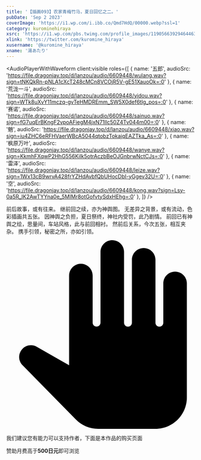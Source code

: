 ```yaml
---
title: '【插画093】农家青梅竹马，夏日回忆之二。'
pubDate: 'Sep 2 2023'
coverImage: 'https://i1.wp.com/i.ibb.co/Qmd7HdQ/00000.webp?ssl=1'
category: kurominehiraya
xsrc: 'https://i1.wp.com/pbs.twimg.com/profile_images/1190566392946446336/zvbqudqa.jpg?ssl=1'
xlink: 'https://twitter.com/kuromine_hiraya'
xusername: '@kuromine_hiraya'
xname: '湯あたり'
---
```


<AudioPlayerWithWaveform
client:visible
  roles={[
    { name: '五郎', audioSrc: 'https://file.dragonjay.top/d/lanzou/audio/6609448/wulang.wav?sign=tNKQkRn-pNLA1cXcT248cMCn8VCOjR5V-gE51XauoOk=:0' },
    { name: '荒泷一斗', audioSrc: 'https://file.dragonjay.top/d/lanzou/audio/6609448/yidou.wav?sign=WTk8uXvY11mczq-gvTeHMDREmm_SW5X0def6tlg_pos=:0' },
    { name: '赛诺', audioSrc: 'https://file.dragonjay.top/d/lanzou/audio/6609448/sainuo.wav?sign=fG7uqErBKngF2vpoAFiegM4jxN71llc50Z4Tv044m00=:0' },
    { name: '魈', audioSrc: 'https://file.dragonjay.top/d/lanzou/audio/6609448/xiao.wav?sign=iu4ZHC6eRFHVaerWBcA5044qtobzTokajqEAZTka_As=:0' },
    { name: '枫原万叶', audioSrc: 'https://file.dragonjay.top/d/lanzou/audio/6609448/wanye.wav?sign=KkmhFXqwP2HhG556Kilk5otrAczbBeOJGnbrwNctCJs=:0' },
    { name: '雷泽', audioSrc: 'https://file.dragonjay.top/d/lanzou/audio/6609448/leize.wav?sign=1Wx13cB9wrvA428frYZHdAvbfQbUHocDbI-yGgev32U=:0' },
    { name: '空', audioSrc: 'https://file.dragonjay.top/d/lanzou/audio/6609448/kong.wav?sign=Lsy-0a5R_lK2AwTYYna0e_5MIMr8otGofvtySdxHEhg=:0' },
  ]}
/>

前后故事，或有往来。
继前回之续，亦为神舆图。
无差异之背景，或有流动，色彩插画共五张。
因神舆之负担，夏日祭终，神社内受罚，此乃剧情。
前回已有神舆之绘，思量间，车站风格，此与前回相衬。
然前后关系，今次五张，相互夹杂。
携手引领，秘密之所，亦如引领。

<div class="grid gap-2 grid-cols-2">

<PostImage src1="https://i1.wp.com/i.ibb.co/Qmd7HdQ/00000.webp?ssl=1" src2="https://i1.wp.com/i.ibb.co/jv0WBvR/00001.webp?ssl=1" text="aurora, bara, body_hair, chest_hair, christmas, constellation, facial_hair, festival, fireworks, galaxy, large_pectorals, male_focus, milky_way, muscular, muscular_male, night, night_sky, pectorals, shooting_star, sideburns, snowing, solo, space, star_\, sky\, starry_background, starry_sky, starry_sky_print, stubble, thick_thighs, thighs, city_lights, earth_\, planet\, moon, planet, sky, embers, happy_sex, crescent_moon, full_moon, onsen, ass, feet_out_of_frame, nipples, short_hair, underwear_only, sample, underwear, male_underwear, tanabata, nape, light_particles, mature_male, navel_hair, long_sideburns, halloween_costume, pumpkin_hat, moonlight, abs, american_flag, light, brown_hair, completely_nude, santa_costume, ass_focus, full_body, balcony, astronaut, gift_bag, chibi, beard, tanzaku, reindeer_antlers, multicolored_hair, happi, cityscape, halloween, bare_pectorals, 1boy, bulge, happy_halloween, fireflies, tight, zabaniya_\, housamo\, tent, navel, revealing_clothes, snow, sunrise, jack-o'-lantern, bound_wrists, spotlight, nude" client:visible />


</div>

<div class="my-3 flex scroll-mt-[calc(64px_+_32px)] rounded-xl border border-solid border-[rgba(209,142,0,0.3)] bg-[rgba(255,249,235,0.5)] bg-none px-4 py-3 text-sm font-normal leading-normal tracking-[0px] text-[rgb(28,32,37)] shadow-none">
  <div class="mr-3 flex px-0 pb-0 pt-3 text-[22px] text-[rgb(171,104,0)] opacity-90">
    <svg class="inline-block h-[1em] w-[1em] shrink-0 select-none fill-current text-xl transition-[fill] delay-[0ms] duration-200 ease-in-out" aria-hidden="true" viewBox="0 0 24 24"><path d="M21.5 4c-.83 0-1.5.67-1.5 1.5v5c0 .28-.22.5-.5.5s-.5-.22-.5-.5v-8c0-.83-.67-1.5-1.5-1.5S16 1.67 16 2.5v8c0 .28-.22.5-.5.5s-.5-.22-.5-.5v-9c0-.83-.67-1.5-1.5-1.5S12 .67 12 1.5v8.99c0 .28-.22.5-.5.5s-.5-.22-.5-.5V4.5c0-.83-.67-1.5-1.5-1.5S8 3.67 8 4.5v11.41l-4.12-2.35c-.58-.33-1.3-.24-1.78.22-.6.58-.62 1.54-.03 2.13l6.78 6.89c.75.77 1.77 1.2 2.85 1.2H19c2.21 0 4-1.79 4-4V5.5c0-.83-.67-1.5-1.5-1.5"></path></svg>
  </div>
  <div class="min-w-0 overflow-auto px-0 py-2">
    <p class="m-0 scroll-mt-[calc(64px_+_32px)] text-base font-normal leading-normal tracking-[0px]" id="feedback-description">我们建议您有能力可以支持作者，下面是本作品的购买页面</p>
    <div class="font-[bold] text-sm">赞助月费高于<strong>500日元</strong>即可浏览</div>
    <AtherCard title="FANBOX" link="https://kurominehiraya.fanbox.cc/posts/6609448" icon="" client:visible />
  </div>
</div>

<CopyLinkButton client:visible />
<AppreciateQRCodes client:visible />